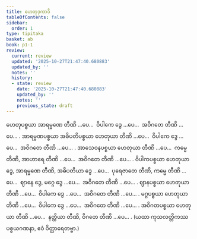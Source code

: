 ```yaml
---
title: ဟေတုဒုကာဒိ
tableOfContents: false
sidebar:
  order: 1
type: tipitaka
basket: ab
book: p1-1
review:
  current: review
  updated: '2025-10-27T21:47:40.680883'
  updated_by: ''
  notes: ''
  history:
  - state: review
    date: '2025-10-27T21:47:40.680883'
    updated_by: ''
    notes: ''
    previous_state: draft
---
```



<ReviewStatus review={frontmatter.review} showDetails={true} />

<HypothesisAnnotation frontmatter={frontmatter} />

<DynamicBreadcrumb />

<Division number="7" book="p1-1" e="ch" v="36" p="335">

<Paragraph number="1808" book="p1-1">
ဟေတုပစ္စယာ အာရမ္မဏေ တီဏိ …ပေ…  ဝိပါကေ ဒွေ …ပေ…  အဝိဂတေ တီဏိ …ပေ… .
</Paragraph>

<Paragraph number="1809" book="p1-1">
အာရမ္မဏပစ္စယာ အဓိပတိပစ္စယာ ဟေတုယာ တီဏိ …ပေ…  ဝိပါကေ ဒွေ …ပေ…  အဝိဂတေ တီဏိ …ပေ… .
</Paragraph>

<Paragraph number="1810" book="p1-1">
အာသေဝနပစ္စယာ ဟေတုယာ တီဏိ …ပေ…  ကမ္မေ တီဏိ, အာဟာရေ တီဏိ …ပေ…  အဝိဂတေ တီဏိ …ပေ… .
</Paragraph>

<Paragraph number="1811" book="p1-1">
ဝိပါကပစ္စယာ ဟေတုယာ ဒွေ, အာရမ္မဏေ တီဏိ, အဓိပတိယာ ဒွေ …ပေ…  ပုရေဇာတေ တီဏိ, ကမ္မေ တီဏိ …ပေ…  ဈာနေ ဒွေ, မဂ္ဂေ ဒွေ …ပေ…  အဝိဂတေ တီဏိ …ပေ… .
</Paragraph>

<Paragraph number="1812" book="p1-1">
ဈာနပစ္စယာ ဟေတုယာ တီဏိ …ပေ…  ဝိပါကေ ဒွေ …ပေ…  အဝိဂတေ တီဏိ …ပေ… .
</Paragraph>

<Paragraph number="1813" book="p1-1">
မဂ္ဂပစ္စယာ ဟေတုယာ တီဏိ …ပေ…  ဝိပါကေ ဒွေ …ပေ…  အဝိဂတေ တီဏိ …ပေ… .
</Paragraph>

<Paragraph number="1814" book="p1-1">
အဝိဂတပစ္စယာ ဟေတုယာ တီဏိ …ပေ…  နတ္ထိယာ တီဏိ, ဝိဂတေ တီဏိ …ပေ… .

</Paragraph>
</Division>

<Paragraph number="1815" type="center" book="p1-1">
(ယထာ ကုသလတ္တိကဿ ပစ္စယဂဏနာ, ဧဝံ ဝိတ္ထာရေတဗ္ဗာ.)
</Paragraph>